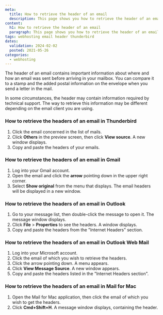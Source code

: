 ```yaml
---
meta:
  title: How to retrieve the header of an email
  description: This page shows you how to retrieve the header of an email on Scaleway Web Hosting
content:
  h1: How to retrieve the header of an email
  paragraph: This page shows you how to retrieve the header of an email on Scaleway Web Hosting
tags: webhosting email header thunderbird 
dates:
  validation: 2024-02-02
  posted: 2021-05-26
categories:
  - webhosting
---
```


<Macro id="webhosting-online" />

The header of an email contains important information about where and how an email was sent before arriving in your mailbox. You can compare it to a stamp and the added postal information on the envelope when you send a letter in the mail.

In some circumstances, the header may contain information required by technical support. The way to retrieve this information may be different depending on the email client you are using.

### How to retrieve the headers of an email in Thunderbird

1. Click the email concerned in the list of mails.
2. Click **Others** in the preview screen, then click **View source**. A new window displays.
3. Copy and paste the headers of your emails.

### How to retrieve the headers of an email in Gmail

1. Log into your Gmail account.
2. Open the email and click the **arrow** pointing down in the upper right corner.
3. Select **Show original** from the menu that displays. The email headers will be displayed in a new window.

### How to retrieve the headers of an email in Outlook

1. Go to your message list, then double-click the message to open it. The message window displays.
2. Click **File** > **Properties** to see the headers. A window displays.
3. Copy and paste the headers from the "Internet Headers" section.

### How to retrieve the headers of an email in Outlook Web Mail

1. Log into your Microsoft account.
2. Click the email of which you wish to retrieve the headers.
3. Click the arrow pointing down. A menu appears.
4. Click **View Message Source**. A new window appears.
5. Copy and paste the headers listed in the "Internet Headers section".

### How to retrieve the headers of an email in Mail for Mac

1. Open the Mail for Mac application, then click the email of which you wish to get the headers.
2. Click **Cmd+Shift+H**. A message window displays, containing the header.



